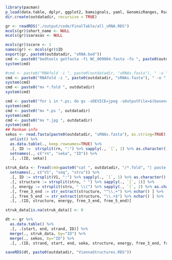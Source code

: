 ```r
library(pacman)
p_load(data.table, dplyr, ggplot2, bamsignals, yaml, GenomicRanges, Rsamtools, foreach, rtracklayer, seqinr, stringr)
dir.create(outdatadir, recursive = TRUE)
```

```r
gr <- readRDS("./output/code/FinalTable/all_sRNA.RDS") 
mcols(gr)$short_name <- NULL 
mcols(gr)$sarasas <- NULL 

mcols(gr)$score <- 1
names(gr) <- mcols(gr)$ID
export(gr, paste0(outdatadir, "sRNA.bed"))
cmd <- paste0("bedtools getfasta -fi NC_009004.fasta -fo ", paste0(outdatadir, "sRNAs.fasta"), " -bed ",  paste0(outdatadir, "sRNA.bed"), " -name -s")
system(cmd)

#cmd <- paste0("RNAfold -i ", paste0(outdatadir, "sRNAs.fasta"), " -o ", paste0(outdatadir), " --noPS" )
cmd <- paste0("RNAfold -i ", paste0(outdatadir, "sRNAs.fasta"), " -o ", paste0(outdatadir))
system(cmd)
cmd <- paste0("mv *.fold ", outdatadir)
system(cmd)

cmd <- paste0("for i in *.ps; do gs -sDEVICE=jpeg -sOutputFile=$(basename $i ps)jpg - < ${i}; done")
system(cmd)
cmd <- paste0("mv *.ps ", outdatadir)
system(cmd)
cmd <- paste0("mv *.jpg ", outdatadir)
system(cmd)
## Renkam info 
sekos <- read.fasta(paste0(outdatadir, "sRNAs.fasta"), as.string=TRUE) %>% 
  unlist() %>% 
  as.data.table(., keep.rownames=TRUE) %>% 
  .[, ID :=  strsplit(rn, ":") %>% sapply(., `[`, 1) %>% as.character()] %>% 
  setnames(., c("rn", "seka", "ID")) %>% 
  .[, .(ID, seka)] 
  
struk_data <- fread(cmd=paste0("cat ", outdatadir, "/*.fold", "| paste - - -"), header=FALSE) %>% 
  setnames(., c("V1", "seq", "stru")) %>% 
  .[, ID := strsplit(V1, ":") %>% sapply(., `[`, 1) %>% as.character() %>% gsub(">", "", .)] %>% 
  .[, structure := strsplit(stru, " ") %>% sapply(., `[`, 1)] %>% 
  .[, energy := strsplit(stru, " \\(") %>% sapply(., `[`, 2) %>% as.character() %>% gsub("\\(", "", .) %>% gsub("\\)", "", .) %>% gsub(" ", "", .)] %>% 
  .[, free_3_end := str_extract(structure, "^\\.+") %>% nchar() ] %>% 
  .[, free_5_end := str_extract(structure, "\\.+$") %>% nchar() ] %>% 
  .[, .(ID, structure, energy, free_3_end, free_5_end)]

struk_data[is.na(struk_data)] <- 0

dt <- gr %>% 
  as.data.table() %>% 
  .[, .(start, end, strand, ID)] %>% 
  merge(., struk_data, by="ID") %>% 
  merge(., sekos, by="ID") %>% 
  .[, .(ID, strand, start, end, seka, structure, energy, free_3_end, free_5_end)]

saveRDS(dt, paste0(outdatadir, "ViennaStructures.RDS"))
```

